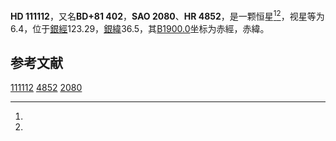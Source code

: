 {{Starbox begin
| name = HD 111112
}}
{{Starbox observe
| epoch = [[J2000.0|J2000.0]]
| constell = {{星座名待查}}<ref name=SIMBAD>{{cite web
 | url=http://simbad.u-strasbg.fr/simbad/sim-id?Ident=HR+4852
 | title =Pulsating variable Star
 | publisher=Centre de Données astronomiques de Strasbourg
 | work=SIMBAD
 | accessdate=2012-07-13}}</ref><ref name=DATA>{{cite web
 | url=http://vizier.u-strasbg.fr/viz-bin/VizieR-5?-out.add=.&-source=5050&-corr=PK=HR&-out.max=9999&HR=4852
 | title=VizieR Detailed Page
 | accessdate=2012-07-13
 | archive-date=2016-03-04
 | archive-url=https://web.archive.org/web/20160304203834/http://vizier.u-strasbg.fr/viz-bin/VizieR-5?-out.add=.&-source=5050&-corr=PK=HR&-out.max=9999&HR=4852
 | dead-url=no
 }}</ref>
| 星官 = 
| ra = {{RA|12|44|26}}<ref name=SIMBAD /><ref name=DATA />
| dec = {{DEC|+80|37|16}}<ref name=SIMBAD /><ref name=DATA />
| appmag_v = 6.4<ref name=SIMBAD /><ref name=DATA />
}}
{{Starbox character
| class = A5m<ref name=SIMBAD /><ref name=DATA />
| b-v = 0.12<ref name=SIMBAD /><ref name=DATA />
| u-b = 0.13<ref name=SIMBAD /><ref name=DATA />
| r-i = <ref name=SIMBAD /><ref name=DATA />
| variable = 
}}
{{Starbox astrometry
| radial_v = 0.13
| prop_mo_ra = -28
| parallax = 
| p_error = 
}}
{{Starbox catalog
| names =BD+81 402，[[SAO星表|SAO]] 2080，[[HD星表|HD]] 111112，[[HR星表|HR]] 4852}}
{{Starbox reference |Simbad=HR+4852}}
{{Starbox end}}

'''HD 111112'''，又名'''BD+81 402'''，'''SAO 2080'''、'''HR 4852'''，是一颗恒星<ref name=SIMBAD /><ref name=DATA />，视星等为6.4，位于[[銀道座標系|銀經]]123.29，[[銀道座標系|銀緯]]36.5，其[[B1900.0|B1900.0]]坐标为赤經{{RA|12|41|53.5}}，赤緯{{DEC|+81|36.5|9}}。

== 参考文献 ==
{{reflist}}

{{star-stub}}

[[Category:HD和HDE天體|111112]]
[[Category:HR天體|4852]]
[[Category:SAO天體|2080]]